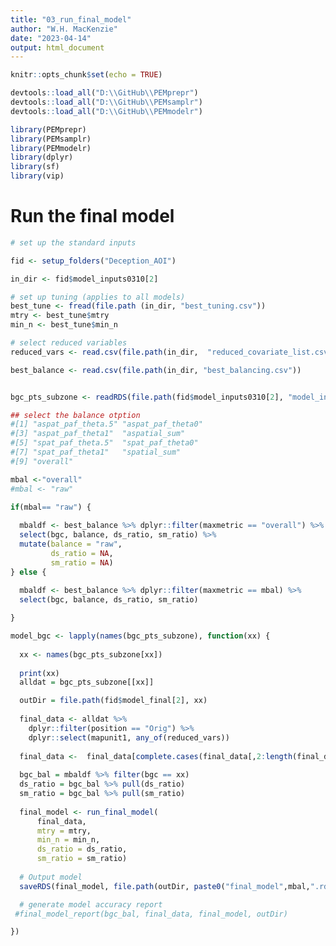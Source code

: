```yaml
---
title: "03_run_final_model"
author: "W.H. MacKenzie"
date: "2023-04-14"
output: html_document
---
```


```r
knitr::opts_chunk$set(echo = TRUE)

devtools::load_all("D:\\GitHub\\PEMprepr")
devtools::load_all("D:\\GitHub\\PEMsamplr")
devtools::load_all("D:\\GitHub\\PEMmodelr")

library(PEMprepr)
library(PEMsamplr)
library(PEMmodelr)
library(dplyr)
library(sf)
library(vip)

```


# Run the final model 

```r
# set up the standard inputs 

fid <- setup_folders("Deception_AOI")

in_dir <- fid$model_inputs0310[2]

# set up tuning (applies to all models)
best_tune <- fread(file.path (in_dir, "best_tuning.csv"))
mtry <- best_tune$mtry
min_n <- best_tune$min_n

# select reduced variables
reduced_vars <- read.csv(file.path(in_dir,  "reduced_covariate_list.csv")) %>% pull()

best_balance <- read.csv(file.path(in_dir, "best_balancing.csv"))


bgc_pts_subzone <- readRDS(file.path(fid$model_inputs0310[2], "model_input_pts.rds"))

```

```r

## select the balance otption 
#[1] "aspat_paf_theta.5" "aspat_paf_theta0" 
#[3] "aspat_paf_theta1"  "aspatial_sum"     
#[5] "spat_paf_theta.5"  "spat_paf_theta0"  
#[7] "spat_paf_theta1"   "spatial_sum"      
#[9] "overall"  

mbal <-"overall" 
#mbal <- "raw"

if(mbal== "raw") {
  
  mbaldf <- best_balance %>% dplyr::filter(maxmetric == "overall") %>%
  select(bgc, balance, ds_ratio, sm_ratio) %>%
  mutate(balance = "raw",
         ds_ratio = NA, 
         sm_ratio = NA)
} else {
  
  mbaldf <- best_balance %>% dplyr::filter(maxmetric == mbal) %>%
  select(bgc, balance, ds_ratio, sm_ratio) 

}

model_bgc <- lapply(names(bgc_pts_subzone), function(xx) {
  
  xx <- names(bgc_pts_subzone[xx])
  
  print(xx)
  alldat = bgc_pts_subzone[[xx]]

  outDir = file.path(fid$model_final[2], xx)
 
  final_data <- alldat %>%
    dplyr::filter(position == "Orig") %>%
    dplyr::select(mapunit1, any_of(reduced_vars))
  
  final_data <-  final_data[complete.cases(final_data[,2:length(final_data)]),]
  
  bgc_bal = mbaldf %>% filter(bgc == xx)
  ds_ratio = bgc_bal %>% pull(ds_ratio)
  sm_ratio = bgc_bal %>% pull(sm_ratio)
  
  final_model <- run_final_model(
      final_data,
      mtry = mtry,
      min_n = min_n,
      ds_ratio = ds_ratio, 
      sm_ratio = sm_ratio)
  
  # Output model 
  saveRDS(final_model, file.path(outDir, paste0("final_model",mbal,".rds")))

  # generate model accuracy report
 #final_model_report(bgc_bal, final_data, final_model, outDir)

})


```
